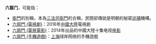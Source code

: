 '''六扇门'''，可能指：

*[[衙門|衙門]]的別稱，本為[[三法司|三法司]][[衙門|衙門]]的合稱，民間卻傳說是明朝的秘密[[巡捕|巡捕]]機構。
*[[六扇門_(電視劇)|六扇門 (電視劇)]]：2016年[[中國大陸|中國大陸]]電視劇
*[[六扇門_(電視電影)|六扇門 (電視電影)]]：2014年出品的中國大陸十集电视[[电影|电影]]
*[[六扇門_(手機遊戲)|六扇門 (手機遊戲)]]：[[上海|上海]]绿岸网络的手機遊戲
{{disambig|Cat=三字中國相關消歧義|L}}
